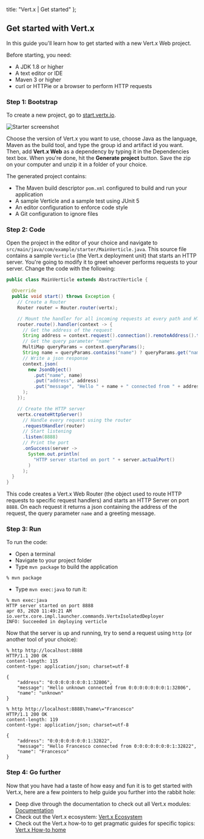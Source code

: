 
  title: "Vert.x | Get started"
};

## Get started with Vert.x

In this guide you'll learn how to get started with a new Vert.x Web project.

Before starting, you need:

* A JDK 1.8 or higher
* A text editor or IDE
* Maven 3 or higher
* curl or HTTPie or a browser to perform HTTP requests

### Step 1: Bootstrap

To create a new project, go to [start.vertx.io](start.vertx.io).

![Starter screenshot](/images/starter-screenshot.png)

Choose the version of Vert.x you want to use, choose Java as the language, Maven as the build tool, and
type the group id and artifact id you want. Then, add **Vert.x Web** as a dependency by typing it in the
Dependencies text box. When you're done, hit the **Generate project** button.
Save the zip on your computer and unzip it in a folder of your choice.

The generated project contains:

* The Maven build descriptor `pom.xml` configured to build and run your application
* A sample Verticle and a sample test using JUnit 5
* An editor configuration to enforce code style
* A Git configuration to ignore files

### Step 2: Code

Open the project in the editor of your choice and navigate to `src/main/java/com/example/starter/MainVerticle.java`.
This source file contains a sample `Verticle` (the Vert.x deployment unit) that starts an HTTP server.
You're going to modify it to greet whoever performs requests to your server.
Change the code with the following:

```java
public class MainVerticle extends AbstractVerticle {

  @Override
  public void start() throws Exception {
    // Create a Router
    Router router = Router.router(vertx);

    // Mount the handler for all incoming requests at every path and HTTP method
    router.route().handler(context -> {
      // Get the address of the request
      String address = context.request().connection().remoteAddress().toString();
      // Get the query parameter "name"
      MultiMap queryParams = context.queryParams();
      String name = queryParams.contains("name") ? queryParams.get("name") : "unknown";
      // Write a json response
      context.json(
        new JsonObject()
          .put("name", name)
          .put("address", address)
          .put("message", "Hello " + name + " connected from " + address)
      );
    });

    // Create the HTTP server
    vertx.createHttpServer()
      // Handle every request using the router
      .requestHandler(router)
      // Start listening
      .listen(8888)
      // Print the port
      .onSuccess(server ->
        System.out.println(
          "HTTP server started on port " + server.actualPort()
        )
      );
  }
}
```

This code creates a Vert.x Web Router (the object used to route HTTP requests to specific request handlers)
and starts an HTTP Server on port `8888`. On each request it returns a json containing the address of the request, the query parameter `name` and a greeting message.

### Step 3: Run

To run the code:
* Open a terminal
* Navigate to your project folder
* Type `mvn package` to build the application
```shell
% mvn package
```
* Type `mvn exec:java` to run it:
```
% mvn exec:java
HTTP server started on port 8888
apr 03, 2020 11:49:21 AM io.vertx.core.impl.launcher.commands.VertxIsolatedDeployer
INFO: Succeeded in deploying verticle
```

Now that the server is up and running, try to send a request using `http` (or another tool of your choice):
```shell
% http http://localhost:8888
HTTP/1.1 200 OK
content-length: 115
content-type: application/json; charset=utf-8

{
    "address": "0:0:0:0:0:0:0:1:32806",
    "message": "Hello unknown connected from 0:0:0:0:0:0:0:1:32806",
    "name": "unknown"
}

% http http://localhost:8888\?name\="Francesco"
HTTP/1.1 200 OK
content-length: 119
content-type: application/json; charset=utf-8

{
    "address": "0:0:0:0:0:0:0:1:32822",
    "message": "Hello Francesco connected from 0:0:0:0:0:0:0:1:32822",
    "name": "Francesco"
}
```

### Step 4: Go further
Now that you have had a taste of how easy and fun it is to get started with Vert.x, here are a few pointers to help guide you further into the rabbit hole:
* Deep dive through the documentation to check out all Vert.x modules: [Documentation](https://vertx-web-site.github.io/docs/)
* Check out the Vert.x ecosystem: [Vert.x Ecosystem](example.com)
* Check out the Vert.x how-to to get pragmatic guides for specific topics: [Vert.x How-to home](https://how-to.vertx.io/)
